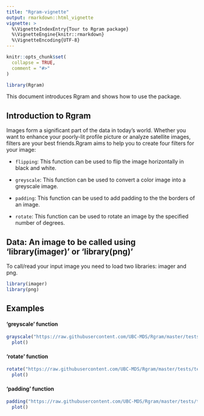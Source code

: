 ```yaml
---
title: "Rgram-vignette"
output: rmarkdown::html_vignette
vignette: >
  %\VignetteIndexEntry{Tour to Rgram package}
  %\VignetteEngine{knitr::rmarkdown}
  %\VignetteEncoding{UTF-8}
---
```


```r
knitr::opts_chunk$set(
  collapse = TRUE,
  comment = "#>"
)
```

```r
library(Rgram)
```

This document introduces Rgram and shows how to use the package. 

## Introduction to Rgram 

Images form a significant part of the data in today's world. Whether you want to enhance your poorly-lit profile picture or analyze satellite images, filters are your best friends.Rgram aims to help you to create four filters for your image: 


- `flipping`: This function can be used to flip the image horizontally in black and white.

- `greyscale`: This function can be used to convert a color image into a greyscale image.  

- `padding`: This function can be used to add padding to the the borders of an image. 

- `rotate`: This function can be used to rotate an image by the specified number of degrees. 


## Data: An image to be called using 'library(imager)' or 'library(png)' 

To call/read your input image you need to load two libraries: imager and png. 

```r
library(imager)
library(png)
```

## Examples 


#### 'greyscale' function 


```r
grayscale("https://raw.githubusercontent.com/UBC-MDS/Rgram/master/tests/testthat/test_images/grayscale/sample.jpg") %>% 
  plot()

```


#### 'rotate' function 


```r
rotate("https://raw.githubusercontent.com/UBC-MDS/Rgram/master/tests/testthat/test_images/rotate/sample.jpg", 60) %>% 
  plot()
```


#### 'padding' function 


```r
padding("https://raw.githubusercontent.com/UBC-MDS/Rgram/master/tests/testthat/test_images/padding/sample.jpg", 20) %>% 
  plot()
```
